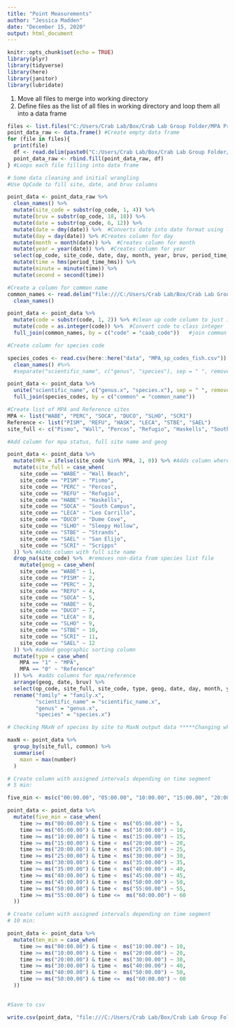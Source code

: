 ```yaml
---
title: "Point Measurements"
author: "Jessica Madden"
date: "December 15, 2020"
output: html_document
---
```


```r
knitr::opts_chunk$set(echo = TRUE)
library(plyr)
library(tidyverse)
library(here)
library(janitor)
library(lubridate)

```

1. Move all files to merge into working directory
2. Define files as the list of all files in working directory and loop them all into a data frame

```r
files <- list.files("C:/Users/Crab Lab/Box/Crab Lab Group Folder/MPA Project/mpa_project_code/bruv-data/data/point-data/") #Creates a vector of all file names
point_data_raw <- data.frame() #Create empty data frame
for (file in files){
  print(file)
  df <- read.delim(paste0("C:/Users/Crab Lab/Box/Crab Lab Group Folder/MPA Project/mpa_project_code/bruv-data/data/point-data/", file), header = TRUE, sep = "\t", dec = ".", skip = 4)
  point_data_raw <- rbind.fill(point_data_raw, df)
} #Loops each file filling into data frame
```

```r
# Some data cleaning and initial wrangling
#Use OpCode to fill site, date, and bruv columns

point_data <- point_data_raw %>% 
  clean_names() %>% 
  mutate(site_code = substr(op_code, 1, 4)) %>% 
  mutate(bruv = substr(op_code, 18, 18)) %>% 
  mutate(date = substr(op_code, 6, 12)) %>%  
  mutate(date = dmy(date)) %>%  #Converts date into date format using lubridate package
  mutate(day = day(date)) %>% #Creates column for day
  mutate(month = month(date)) %>%  #Creates column for month
  mutate(year = year(date)) %>%  #Creates column for year
  select(op_code, site_code, date, day, month, year, bruv, period_time_hms, visibility, habitat, family, genus, species, code, number, comment_1, x_6) %>% 
  mutate(time = hms(period_time_hms)) %>% 
  mutate(minute = minute(time)) %>% 
  mutate(second = second(time))    


```


```r
#Create a column for common name
common_names <- read.delim("file:///C:/Users/Crab Lab/Box/Crab Lab Group Folder/MPA Project/mpa_project_code/bruv-data/data/mpa_BRUV_specieslist.txt") %>% 
  clean_names()

point_data <- point_data %>% 
  mutate(code = substr(code, 1, 2)) %>% #clean up code column to just integer %>% 
  mutate(code = as.integer(code)) %>%  #Convert code to class integer
  full_join(common_names, by = c("code" = "caab_code"))   #join common names to data set

#Create column for species code

species_codes <- read.csv(here::here("data", "MPA_sp_codes_fish.csv")) %>% 
  clean_names() #%>% 
  #separate("scientific_name", c("genus", "species"), sep = " ", remove = FALSE)

point_data <- point_data %>% 
  unite("scientific_name", c("genus.x", "species.x"), sep = " ", remove = FALSE) %>% 
  full_join(species_codes, by = c("common" = "common_name")) 

#Create list of MPA and Reference sites
MPA <- list("WABE", "PERC", "SOCA", "DUCO", "SLHO", "SCRI")
Reference <- list("PISM", "REFU", "HASK", "LECA", "STBE", "SAEL")
site_full <- c("Pismo", "Wall", "Percos", "Refugio", "Haskells", "South Campus", "Leo Carrillo", "Dume Cove", "Sleepy Hollow", "Strands", "San Elijo", "Scripps")

#Add column for mpa status, full site name and geog

point_data <- point_data %>% 
  mutate(MPA = ifelse(site_code %in% MPA, 1, 0)) %>% #Adds column where value of 1 means MPA site, 0 is ref
  mutate(site_full = case_when(
    site_code == "WABE" ~ "Wall Beach", 
    site_code == "PISM" ~ "Pismo", 
    site_code == "PERC" ~ "Percos", 
    site_code == "REFU" ~ "Refugio", 
    site_code == "HABE" ~ "Haskells", 
    site_code == "SOCA" ~ "South Campus", 
    site_code == "LECA" ~ "Leo Carrillo", 
    site_code == "DUCO" ~ "Dume Cove", 
    site_code == "SLHO" ~ "Sleepy Hollow", 
    site_code == "STBE" ~ "Strands", 
    site_code == "SAEL" ~ "San Elijo", 
    site_code == "SCRI" ~ "Scripps"
  )) %>% #Adds column with full site name
  drop_na(site_code) %>%  #removes non-data from species list file
    mutate(geog = case_when(
    site_code == "WABE" ~ 1, 
    site_code == "PISM" ~ 2, 
    site_code == "PERC" ~ 3, 
    site_code == "REFU" ~ 4, 
    site_code == "SOCA" ~ 5, 
    site_code == "HABE" ~ 6, 
    site_code == "DUCO" ~ 7, 
    site_code == "LECA" ~ 8, 
    site_code == "SLHO" ~ 9, 
    site_code == "STBE" ~ 10, 
    site_code == "SCRI" ~ 11, 
    site_code == "SAEL" ~ 12
  )) %>% #added geographic sorting column
  mutate(type = case_when(
    MPA == "1" ~ "MPA", 
    MPA == "0" ~ "Reference"
  )) %>%  #adds columns for mpa/reference
  arrange(geog, date, bruv) %>%
  select(op_code, site_full, site_code, type, geog, date, day, month, year, bruv, period_time_hms, time, minute, second, visibility, habitat, subclass, family.x, scientific_name.x, genus.x, species.x, common, code, sp_code, number, comment_1, x_6) %>% 
  rename("family" = "family.x", 
         "scientific_name" = "scientific_name.x", 
         "genus" = "genus.x", 
         "species" = "species.x")


```


```r
# Checking MAxN of species by site to MaxN output data *****Changing what variables you group by here will discern between them, like background vs foreground and habitat

maxN <- point_data %>% 
  group_by(site_full, common) %>% 
  summarise(
    maxn = max(number)
  ) 
```


```r
# Create column with assigned intervals depending on time segment 
# 5 min:

five_min <- ms(c("00:00.00", "05:00.00", "10:00.00", "15:00.00", "20:00.00", "25:00.00", "30:00.00", "35:00.00", "40:00.00", "45:00.00", "50:00.00", "55:00.00", "60:00.00"))

point_data <- point_data %>% 
  mutate(five_min = case_when(
    time >= ms("00:00.00") & time <  ms("05:00.00") ~ 5, 
    time >= ms("05:00.00") & time <  ms("10:00.00") ~ 10, 
    time >= ms("10:00.00") & time <  ms("15:00.00") ~ 15, 
    time >= ms("15:00.00") & time <  ms("20:00.00") ~ 20, 
    time >= ms("20:00.00") & time <  ms("25:00.00") ~ 25, 
    time >= ms("25:00.00") & time <  ms("30:00.00") ~ 30, 
    time >= ms("30:00.00") & time <  ms("35:00.00") ~ 35, 
    time >= ms("35:00.00") & time <  ms("40:00.00") ~ 40, 
    time >= ms("40:00.00") & time <  ms("45:00.00") ~ 45, 
    time >= ms("45:00.00") & time <  ms("50:00.00") ~ 50, 
    time >= ms("50:00.00") & time <  ms("55:00.00") ~ 55, 
    time >= ms("55:00.00") & time <=  ms("60:00.00") ~ 60
  ))
```  

```r
# Create column with assigned intervals depending on time segment 
# 10 min:

point_data <- point_data %>% 
  mutate(ten_min = case_when(
    time >= ms("00:00.00") & time <  ms("10:00.00") ~ 10, 
    time >= ms("10:00.00") & time <  ms("20:00.00") ~ 20, 
    time >= ms("20:00.00") & time <  ms("30:00.00") ~ 30, 
    time >= ms("30:00.00") & time <  ms("40:00.00") ~ 40, 
    time >= ms("40:00.00") & time <  ms("50:00.00") ~ 50, 
    time >= ms("50:00.00") & time <=  ms("60:00.00") ~ 60
  ))
 
```

```r
#Save to csv

write.csv(point_data, "file:///C:/Users/Crab Lab/Box/Crab Lab Group Folder/MPA Project/mpa_project_code/bruv-data/data//point_data.csv")
```

